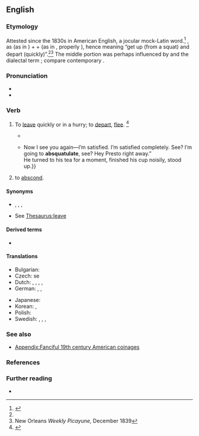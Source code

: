 ==English==
{{was wotd|2006|June|17}}

===Etymology===
Attested since the 1830s in American English, a jocular mock-Latin word.<ref name=quinion>{{R:World Wide Words|entry=Absquatulate|url=weirdwords/ww-abs1|date_created=3 August 2002}}</ref> {{blend|en|abscond|squat|perambulate}}, as {{m|en|ab-||away (from)}} (as in {{m|en|abscond}}) + {{m|en|squat}} + {{m|en|*-ulate}} (as in {{m|en|perambulate}}, properly {{m|en|-ate}}), hence meaning “get up (from a squat) and depart (quickly)”.<ref name=quinion/><ref>New Orleans ''Weekly Picayune,'' December 1839</ref> The middle portion was perhaps influenced by {{m|en|-le||(frequentative)}} and the dialectal term {{m|en|squattle||depart}}; compare contemporary {{m|en|skedaddle}}.

===Pronunciation===
* {{IPA|en|/æb.ˈskwɑt͡ʃ.ʊ.leɪt/|/æbz.ˈkwɑt͡ʃ.ʊ.leɪt/|/æbz.ˈkwɑt͡ʃ.ə.leɪt/}}
* {{audio|en|en-us-absquatulate.ogg|Audio (US)}}

===Verb===
{{en-verb}}

# {{lb|en|intransitive|slang}} To [[leave]] quickly or in a hurry; to [[depart]], [[flee]]. {{defdate|from 19th c.}}<ref name=SOED>{{R:SOED5|page=9}}</ref>
#*{{quote-journal|en |date=January 9, 1840 |journal=Lincoln Telegraph |location=Bath, Maine |title=The President's Message, No. 2 |volume=IV |issue=41 |page=3 |pageurl=https://chroniclingamerica.loc.gov/lccn/sn82014358/1840-01-09/ed-1/seq-3/ |text=Even within the past year, several Land Officers and keepers of public monies--the Collector of New Orleans and Plattsburg--the Post Masters of Mobile and Worcester have made serious and prominent additions to the long catalogue of '''''absquatulating''''' defaulters.}}
#*{{quote-book|en|1910|{{w|H. G. Wells}}|The history of Mr. Polly|text="{{...}}Now I see you again—I’m satisfied. I’m satisfied completely. See? I’m going to '''absquatulate''', see? Hey Presto right away.”<br>He turned to his tea for a moment, finished his cup noisily, stood up.}}
# {{lb|en|intransitive|slang}} to [[abscond]].

====Synonyms====
* {{sense|leave quickly}} {{l|en|abscond}}, {{l|en|decamp}}, {{l|en|skedaddle}}, {{l|en|vamoose}}
* See [[Thesaurus:leave]]

====Derived terms====
* {{l|en|abscotchalater}}

====Translations====
{{trans-top|to leave quickly or in a hurry; to take oneself off; to decamp; to depart}}
* Bulgarian: {{t|bg|вдигам гълъбите}}
* Czech: {{t|cs|zdejchnout}} se
* Dutch: {{t|nl|er vanonder muizen}}, {{t|nl|'m smeren}}, {{t|nl|zijn biezen pakken}}, {{t+|nl|wegwezen}}, {{t|nl|er vanonder trekken}}
* German: {{t+|de|fliehen}}, {{t+|de|fortlaufen}}, {{t+|de|davonmachen}}
{{trans-mid}}
* Japanese: {{t+|ja|逃げる|tr=にげる, nigeru|sc=Jpan}}
* Korean: {{t|ko|[[뺑소니]][[치다]]}}, {{t|ko|[[종적]]을 [[감추다]]}}
* Polish: {{t|pl|zwiewać}}
* Swedish: {{t+|sv|dunsta}}, {{t+|sv|smita}}, {{t+|sv|fly}}, {{t+|sv|dra}}
{{trans-bottom}}

===See also===
* [[Appendix:Fanciful 19th century American coinages]]

===References===
<references/>

===Further reading===
* {{R:Online Etymology Dictionary}}